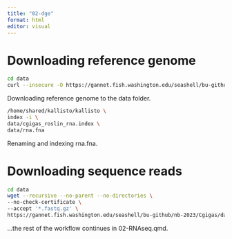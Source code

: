 ```yaml
---
title: "02-dge"
format: html
editor: visual
---
```


# Downloading reference genome
```bash
cd data
curl --insecure -O https://gannet.fish.washington.edu/seashell/bu-github/nb-2023/Cgigas/data/rna.fna
```
Downloading reference genome to the data folder. 

```bash
/home/shared/kallisto/kallisto \
index -i \
data/cgigas_roslin_rna.index \
data/rna.fna
```
Renaming and indexing rna.fna.

# Downloading sequence reads
```bash
cd data
wget --recursive --no-parent --no-directories \
--no-check-certificate \
--accept '*.fastq.gz' \
https://gannet.fish.washington.edu/seashell/bu-github/nb-2023/Cgigas/data/nopp/
```

...the rest of the workflow continues in 02-RNAseq.qmd. 